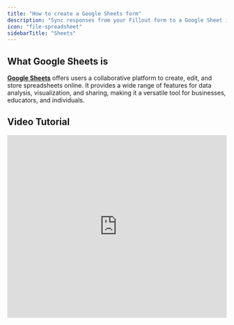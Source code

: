 ```yaml
---
title: "How to create a Google Sheets form"
description: "Sync responses from your Fillout form to a Google Sheet in under 30 seconds."
icon: "file-spreadsheet"
sidebarTitle: "Sheets"
---
```


## What Google Sheets is

[**Google Sheets**](https://www.google.com/sheets/about/) offers users a collaborative platform to create, edit, and store spreadsheets online. It provides a wide range of features for data analysis, visualization, and sharing, making it a versatile tool for businesses, educators, and individuals.

## Video Tutorial

<Frame>
  <iframe class="notion-asset-object-fit" src="https://www.youtube.com/embed/lD4h82s0LeE?feature=shared" title="iframe video" frameborder="0" allowfullscreen loading="lazy" scrolling="auto" width="100%" height="420" />
</Frame>

## How it works

### 1. Start with a form synced to Google Sheets

In the **homepage**, `+ Make a Fillout` followed by `Connect` and choose Google Sheets.

<Frame style={{ width: '576px', height: '314px' }}>
  ![Screenshot of the Google Sheets form creation page](/images/connect-to-google-sheet.png)
</Frame>

Choose your theme (don’t worry, you can always change this later). `Sign in with Google` to connect your account.

If you already have an existing form, simply go to the **Integrate** page and look for Google Sheets.

### 2. View the spreadsheet

A new sheet will automatically be created that will receive form responses. Click `this sheet` to open the sheet linked to your form.

<Frame style={{ width: '624px', height: '221px' }}>
  ![Screenshot of the Google Sheets form creation page](/images/Screenshot2025-02-14at2.35.10PM.png)
</Frame>

Every question or field you add to your form will automatically become a column in your sheet.

<Frame style={{ width: '528px', height: '204px' }}>
  ![Screenshot of the Google Sheets form creation page](/images/sheetstodo.png)
</Frame>

<Check>
  **Good to know:** Fillout has many powerful features like [**branching**](/page-logic) and [conditional hide/appear logic](/conditional-hiding). No matter how complex your needs are, there’s a way to build it in Fillout.
</Check>

## Working with different field/question types in Fillout

**Date times**

- Note that all date timestamps that are sent to your Google Sheet (using the `Date time picker` field in Fillout) are written in UTC.
- To display times in a local timezone, you can add an extra formula column to do so.

**Address field**

- By default, each part of the address field is added to separate columns in your Google Sheet. This makes it easy to filter responses by city or state, or simply hide the columns you don’t need.

## Specify a condition

You can run your integration only when a specific condition is met. Check out this [guide](/conditional-integration).

## **Other spreadsheet integrations**

<CardGroup cols={3}>
  <Card title="Sync form responses to Microsoft Excel" icon="file-excel" iconType="regular" color="#FFC738" href="/microsoft-excel">
    Enable automatic syncing of form responses to an Excel sheet online.
  </Card>
  <Card title="Create an Airtable Form" icon="table-layout" iconType="regular" color="#FFC738" href="/airtable">
    Make new or update existing Airtable bases with a custom Fillout form.
  </Card>
  <Card title="Create a SmartSuite form" icon="table-list" iconType="regular" color="#FFC738" href="/smartsuite">
    Automatically send responses from your form to a SmartSuite solution.
  </Card>
</CardGroup>
